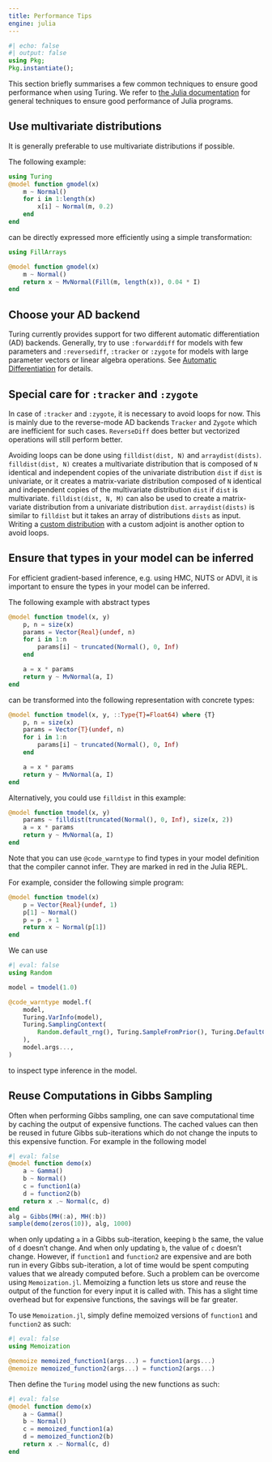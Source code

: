 ---
title: Performance Tips
engine: julia
---

```{julia}
#| echo: false
#| output: false
using Pkg;
Pkg.instantiate();
```

This section briefly summarises a few common techniques to ensure good performance when using Turing.
We refer to [the Julia documentation](https://docs.julialang.org/en/v1/manual/performance-tips/index.html) for general techniques to ensure good performance of Julia programs.

## Use multivariate distributions

It is generally preferable to use multivariate distributions if possible.

The following example:

```{julia}
using Turing
@model function gmodel(x)
    m ~ Normal()
    for i in 1:length(x)
        x[i] ~ Normal(m, 0.2)
    end
end
```

can be directly expressed more efficiently using a simple transformation:

```{julia}
using FillArrays

@model function gmodel(x)
    m ~ Normal()
    return x ~ MvNormal(Fill(m, length(x)), 0.04 * I)
end
```

## Choose your AD backend

Turing currently provides support for two different automatic differentiation (AD) backends.
Generally, try to use `:forwarddiff` for models with few parameters and `:reversediff`, `:tracker` or `:zygote` for models with large parameter vectors or linear algebra operations. See [Automatic Differentiation](../docs-10-using-turing-autodiff/) for details.

## Special care for `:tracker` and `:zygote`

In case of `:tracker` and `:zygote`, it is necessary to avoid loops for now.
This is mainly due to the reverse-mode AD backends `Tracker` and `Zygote` which are inefficient for such cases. `ReverseDiff` does better but vectorized operations will still perform better.

Avoiding loops can be done using `filldist(dist, N)` and `arraydist(dists)`. `filldist(dist, N)` creates a multivariate distribution that is composed of `N` identical and independent copies of the univariate distribution `dist` if `dist` is univariate, or it creates a matrix-variate distribution composed of `N` identical and independent copies of the multivariate distribution `dist` if `dist` is multivariate. `filldist(dist, N, M)` can also be used to create a matrix-variate distribution from a univariate distribution `dist`.  `arraydist(dists)` is similar to `filldist` but it takes an array of distributions `dists` as input. Writing a [custom distribution](../docs-09-using-turing-advanced/) with a custom adjoint is another option to avoid loops.

## Ensure that types in your model can be inferred

For efficient gradient-based inference, e.g. using HMC, NUTS or ADVI, it is important to ensure the types in your model can be inferred.

The following example with abstract types

```{julia}
@model function tmodel(x, y)
    p, n = size(x)
    params = Vector{Real}(undef, n)
    for i in 1:n
        params[i] ~ truncated(Normal(), 0, Inf)
    end

    a = x * params
    return y ~ MvNormal(a, I)
end
```

can be transformed into the following representation with concrete types:

```{julia}
@model function tmodel(x, y, ::Type{T}=Float64) where {T}
    p, n = size(x)
    params = Vector{T}(undef, n)
    for i in 1:n
        params[i] ~ truncated(Normal(), 0, Inf)
    end

    a = x * params
    return y ~ MvNormal(a, I)
end
```

Alternatively, you could use `filldist` in this example:

```{julia}
@model function tmodel(x, y)
    params ~ filldist(truncated(Normal(), 0, Inf), size(x, 2))
    a = x * params
    return y ~ MvNormal(a, I)
end
```

Note that you can use `@code_warntype` to find types in your model definition that the compiler cannot infer.
They are marked in red in the Julia REPL.

For example, consider the following simple program:

```{julia}
@model function tmodel(x)
    p = Vector{Real}(undef, 1)
    p[1] ~ Normal()
    p = p .+ 1
    return x ~ Normal(p[1])
end
```

We can use

```{julia}
#| eval: false
using Random

model = tmodel(1.0)

@code_warntype model.f(
    model,
    Turing.VarInfo(model),
    Turing.SamplingContext(
        Random.default_rng(), Turing.SampleFromPrior(), Turing.DefaultContext()
    ),
    model.args...,
)
```

to inspect type inference in the model.

## Reuse Computations in Gibbs Sampling

Often when performing Gibbs sampling, one can save computational time by caching the output of expensive functions. The cached values can then be reused in future Gibbs sub-iterations which do not change the inputs to this expensive function. For example in the following model

```{julia}
#| eval: false
@model function demo(x)
    a ~ Gamma()
    b ~ Normal()
    c = function1(a)
    d = function2(b)
    return x .~ Normal(c, d)
end
alg = Gibbs(MH(:a), MH(:b))
sample(demo(zeros(10)), alg, 1000)
```

when only updating `a` in a Gibbs sub-iteration, keeping `b` the same, the value of `d` doesn't change. And when only updating `b`, the value of `c` doesn't change. However, if `function1` and `function2` are expensive and are both run in every Gibbs sub-iteration, a lot of time would be spent computing values that we already computed before. Such a problem can be overcome using `Memoization.jl`. Memoizing a function lets us store and reuse the output of the function for every input it is called with. This has a slight time overhead but for expensive functions, the savings will be far greater.

To use `Memoization.jl`, simply define memoized versions of `function1` and `function2` as such:

```{julia}
#| eval: false
using Memoization

@memoize memoized_function1(args...) = function1(args...)
@memoize memoized_function2(args...) = function2(args...)
```

Then define the `Turing` model using the new functions as such:

```{julia}
#| eval: false
@model function demo(x)
    a ~ Gamma()
    b ~ Normal()
    c = memoized_function1(a)
    d = memoized_function2(b)
    return x .~ Normal(c, d)
end
```